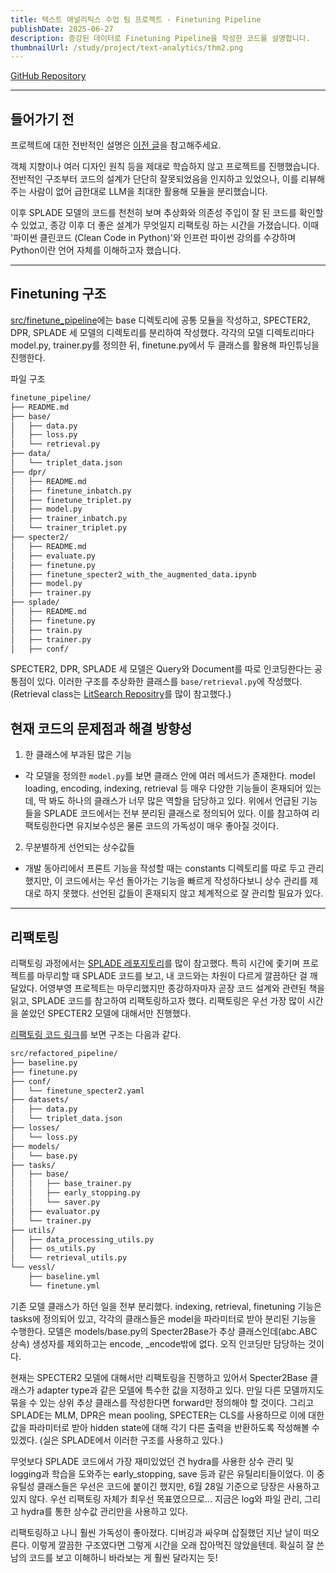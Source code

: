 ```yaml
---
title: 텍스트 애널리틱스 수업 팀 프로젝트 - Finetuning Pipeline
publishDate: 2025-06-27
description: 증강된 데이터로 Finetuning Pipeline을 작성한 코드를 설명합니다.
thumbnailUrl: /study/project/text-analytics/thm2.png
---
```


[GitHub Repository](https://github.com/goranikin/snu_retrieval)


---

## 들어가기 전

프로젝트에 대한 전반적인 설명은 [이전 글](https://hyeok12053.dev/study/project/text-analytics)을 참고해주세요.

객체 지향이나 여러 디자인 원칙 등을 제대로 학습하지 않고 프로젝트를 진행했습니다. 전반적인 구조부터 코드의 설계가 단단히 잘못되었음을 인지하고 있었으나, 이를 리뷰해주는 사람이 없어 급한대로 LLM을 최대한 활용해 모듈을 분리했습니다.

이후 SPLADE 모델의 코드를 천천히 보며 추상화와 의존성 주입이 잘 된 코드를 확인할 수 있었고, 종강 이후 더 좋은 설계가 무엇일지 리팩토링 하는 시간을 가졌습니다. 이때 '파이썬 클린코드 (Clean Code in Python)'와 인프런 파이썬 강의를 수강하며 Python이란 언어 자체를 이해하고자 했습니다.

---

## Finetuning 구조

[src/finetune_pipeline](https://github.com/goranikin/snu_retrieval/tree/main/src/finetune_pipeline)에는 base 디렉토리에 공통 모듈을 작성하고, SPECTER2, DPR, SPLADE 세 모델의 디렉토리를 분리하여 작성했다. 각각의 모델 디렉토리마다 model.py, trainer.py를 정의한 뒤, finetune.py에서 두 클래스를 활용해 파인튜닝을 진행한다.

파일 구조

```Bash
finetune_pipeline/
├── README.md
├── base/
│   ├── data.py
│   ├── loss.py
│   └── retrieval.py
├── data/
│   └── triplet_data.json
├── dpr/
│   ├── README.md
│   ├── finetune_inbatch.py
│   ├── finetune_triplet.py
│   ├── model.py
│   ├── trainer_inbatch.py
│   └── trainer_triplet.py
├── specter2/
│   ├── README.md
│   ├── evaluate.py
│   ├── finetune.py
│   ├── finetune_specter2_with_the_augmented_data.ipynb
│   ├── model.py
│   ├── trainer.py
├── splade/
│   ├── README.md
│   ├── finetune.py
│   ├── train.py
│   ├── trainer.py
│   ├── conf/
```

SPECTER2, DPR, SPLADE 세 모델은 Query와 Document를 따로 인코딩한다는 공통점이 있다. 이러한 구조를 추상화한 클래스를 `base/retrieval.py`에 작성했다. (Retrieval class는 [LitSearch Repositry](https://github.com/princeton-nlp/LitSearch)를 많이 참고했다.)

## 현재 코드의 문제점과 해결 방향성

1. 한 클래스에 부과된 많은 기능
- 각 모델을 정의한 `model.py`를 보면 클래스 안에 여러 메서드가 존재한다. model loading, encoding, indexing, retrieval 등 매우 다양한 기능들이 혼재되어 있는데, 딱 봐도 하나의 클래스가 너무 많은 역할을 담당하고 있다. 위에서 언급된 기능들을 SPLADE 코드에서는 전부 분리된 클래스로 정의되어 있다. 이를 참고하여 리팩토링한다면 유지보수성은 물론 코드의 가독성이 매우 좋아질 것이다.

2. 무분별하게 선언되는 상수값들
- 개발 동아리에서 프론트 기능을 작성할 때는 constants 디렉토리를 따로 두고 관리했지만, 이 코드에서는 우선 돌아가는 기능을 빠르게 작성하다보니 상수 관리를 제대로 하지 못했다. 선언된 값들이 혼재되지 않고 체계적으로 잘 관리할 필요가 있다.


---
## 리팩토링

리팩토링 과정에서는 [SPLADE 레포지토리](https://github.com/naver/splade)를 많이 참고했다. 특히 시간에 좇기며 프로젝트를 마무리할 때 SPLADE 코드를 보고, 내 코드와는 차원이 다르게 깔끔하단 걸 깨달았다. 어영부영 프로젝트는 마무리했지만 종강하자마자 곧장 코드 설계와 관련된 책을 읽고, SPLADE 코드를 참고하여 리팩토링하고자 했다. 리팩토링은 우선 가장 많이 시간을 쏟았던 SPECTER2 모델에 대해서만 진행했다.

[리팩토링 코드 링크](https://github.com/goranikin/snu_retrieval/tree/main/src/refactored_pipeline)를 보면 구조는 다음과 같다.

```Bash
src/refactored_pipeline/
├── baseline.py
├── finetune.py
├── conf/
│   └── finetune_specter2.yaml
├── datasets/
│   ├── data.py
│   └── triplet_data.json
├── losses/
│   └── loss.py
├── models/
│   └── base.py
├── tasks/
│   ├── base/
│   │   ├── base_trainer.py
│   │   ├── early_stopping.py
│   │   └── saver.py
│   ├── evaluator.py
│   └── trainer.py
├── utils/
│   ├── data_processing_utils.py
│   ├── os_utils.py
│   └── retrieval_utils.py
└── vessl/
    ├── baseline.yml
    └── finetune.yml
```

기존 모델 클래스가 하던 일을 전부 분리했다. indexing, retrieval, finetuning 기능은 tasks에 정의되어 있고, 각각의 클래스들은 model을 파라미터로 받아 분리된 기능을 수행한다. 모델은 models/base.py의 Specter2Base가 추상 클래스인데(abc.ABC 상속) 생성자를 제외하고는 encode, _encode밖에 없다. 오직 인코딩만 담당하는 것이다.

현재는 SPECTER2 모델에 대해서만 리팩토링을 진행하고 있어서 Specter2Base 클래스가 adapter type과 같은 모델에 특수한 값을 지정하고 있다. 만일 다른 모델까지도 묶을 수 있는 상위 추상 클래스를 작성한다면 forward만 정의해야 할 것이다. 그리고 SPLADE는 MLM, DPR은 mean pooling, SPECTER는 CLS를 사용하므로 이에 대한 값을 파라미터로 받아 hidden state에 대해 각기 다른 출력을 반환하도록 작성해볼 수 있겠다. (실은 SPLADE에서 이러한 구조를 사용하고 있다.)

무엇보다 SPLADE 코드에서 가장 재미있었던 건 hydra를 사용한 상수 관리 및 logging과 학습을 도와주는 early_stopping, save 등과 같은 유틸리티들이었다. 이 중 유틸성 클래스들은 우선은 코드에 붙이긴 했지만, 6월 28일 기준으로 당장은 사용하고 있지 않다. 우선 리팩토링 자체가 최우선 목표였으므로... 지금은 log와 파일 관리, 그리고 hydra를 통한 상수값 관리만을 사용하고 있다.

리팩토링하고 나니 훨씬 가독성이 좋아졌다. 디버깅과 싸우며 삽질했던 지난 날이 떠오른다. 이렇게 깔끔한 구조였다면 그렇게 시간을 오래 잡아먹진 않았을텐데. 확실히 잘 쓴 남의 코드를 보고 이해하니 바라보는 게 훨씬 달라지는 듯!
